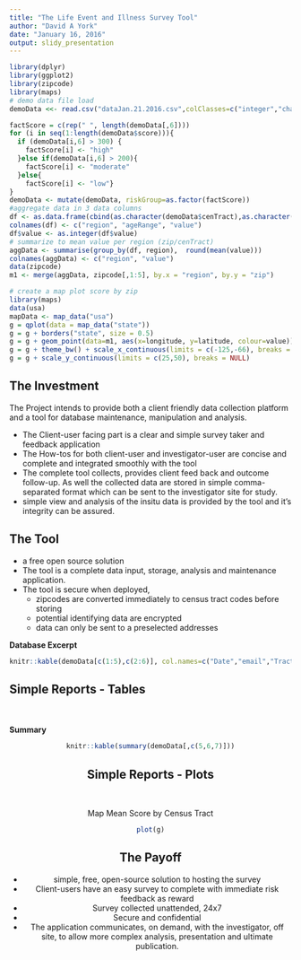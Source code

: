 ```yaml
---
title: "The Life Event and Illness Survey Tool"
author: "David A York"
date: "January 16, 2016"
output: slidy_presentation
---
```


```r
library(dplyr)
library(ggplot2)
library(zipcode)
library(maps)
# demo data file load
demoData <<- read.csv("dataJan.21.2016.csv",colClasses=c("integer","character","character","character","factor", "integer"))

factScore = c(rep(" ", length(demoData[,6])))
for (i in seq(1:length(demoData$score))){
  if (demoData[i,6] > 300) {
    factScore[i] <- "high"
  }else if(demoData[i,6] > 200){
    factScore[i] <- "moderate"
  }else{
    factScore[i] <- "low"}
}
demoData <- mutate(demoData, riskGroup=as.factor(factScore))
#aggregate data in 3 data columns
df <- as.data.frame(cbind(as.character(demoData$cenTract),as.character(demoData$ageRange),as.character(demoData$score)),stringsAsFactors=FALSE)
colnames(df) <- c("region", "ageRange", "value")
df$value <- as.integer(df$value)
# summarize to mean value per region (zip/cenTract)
aggData <- summarise(group_by(df, region),  round(mean(value)))
colnames(aggData) <- c("region", "value")
data(zipcode)
m1 <- merge(aggData, zipcode[,1:5], by.x = "region", by.y = "zip")

# create a map plot score by zip
library(maps)
data(usa)
mapData <- map_data("usa")
g = qplot(data = map_data("state"))
g = g + borders("state", size = 0.5)
g = g + geom_point(data=m1, aes(x=longitude, y=latitude, colour=value))
g = g + theme_bw() + scale_x_continuous(limits = c(-125,-66), breaks = NULL)
g = g + scale_y_continuous(limits = c(25,50), breaks = NULL)

```

## The Investment

The Project intends to provide both a client friendly data collection platform and a tool for database maintenance, manipulation and analysis.

- The Client-user facing part is a clear and simple survey taker and feedback application
- The How-tos for both client-user and investigator-user are concise and complete and integrated smoothly with the tool
- The complete tool collects, provides client feed back and outcome follow-up. As well the collected data are stored in simple comma-separated format which can be sent to the investigator site for study.
- simple view and analysis of the insitu data is provided by the tool and it's integrity can be assured.


## The Tool

- a free open source solution
- The tool is a complete data input, storage, analysis and maintenance application.
- The tool is secure when deployed,
  - zipcodes are converted immediately to census tract codes before storing
  - potential identifying data are encrypted
  - data can only be sent to a preselected addresses

**Database Excerpt**
```r
knitr::kable(demoData[c(1:5),c(2:6)], col.names=c("Date","email","Tract","Age Group","Score"))
```




## Simple Reports - Tables
<br><br>
**Summary**
<br>
<center>
```r
knitr::kable(summary(demoData[,c(5,6,7)]))
```




## Simple Reports - Plots
<br>
<center>
Map Mean Score by Census Tract
<br>
```r
plot(g)
```
</center>


## The Payoff

- simple, free, open-source solution to hosting the survey
- Client-users have an easy survey to complete with immediate risk feedback as reward
- Survey collected unattended, 24x7
- Secure and confidential
- The application communicates, on demand, with the investigator, off site, to allow more complex analysis, presentation and ultimate publication.

